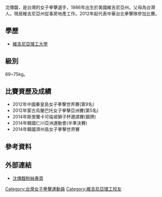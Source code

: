 {{Infobox boxer
| name = 沈傳馥<br>Dara Shen
| height = 170cm
| weight = 75kg
| style =
| birth_date = {{Birth date and age|1986|7|10}}
| birth_place = {{USA}}[[維吉尼亞州|維吉尼亞州]]
}}

沈傳馥，是台灣的女子拳擊選手，1986年出生於美國維吉尼亞州。父母為台灣人。現居維吉尼亞州從事房地產工作。2012年起代表中華台北拳擊隊參加比賽。

==學歷==
*[[維吉尼亞理工大學|維吉尼亞理工大學]]

==級別==
69~75kg。

==比賽資歷及成績==
*2012年中國秦皇島女子拳擊世界賽(第9名)
*2012年蒙古烏蘭巴托女子拳擊亞洲賽(第5名)
*2014年斯里蘭卡可倫坡獅子杯邀請賽(銀牌)
*2014年韓國仁川亞洲運動會(半準決賽)
*2014年韓國濟州島女子拳擊世界賽

==參考資料==

==外部連結==
*[https://www.facebook.com/dara.shen?ref=ts&fref=ts 沈傳馥粉絲專頁]

[[Category:台灣女子拳擊運動員|Category:台灣女子拳擊運動員]]
[[Category:維吉尼亞理工校友|Category:維吉尼亞理工校友]]